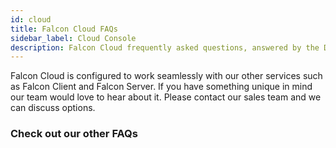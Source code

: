 ```yaml
---
id: cloud
title: Falcon Cloud FAQs
sidebar_label: Cloud Console
description: Falcon Cloud frequently asked questions, answered by the Deity team.
---
```



<Accordion title="Can I use Falcon Cloud without the other Falcon Platform services?">
  Falcon Cloud is configured to work seamlessly with our other services such as Falcon Client and Falcon Server. If you have something unique in mind our team would love to hear about it. Please <Link href="https://deity.com/contact">contact our sales team</Link> and we can discuss options.
</Accordion>

### Check out our other FAQs
<Categories />
